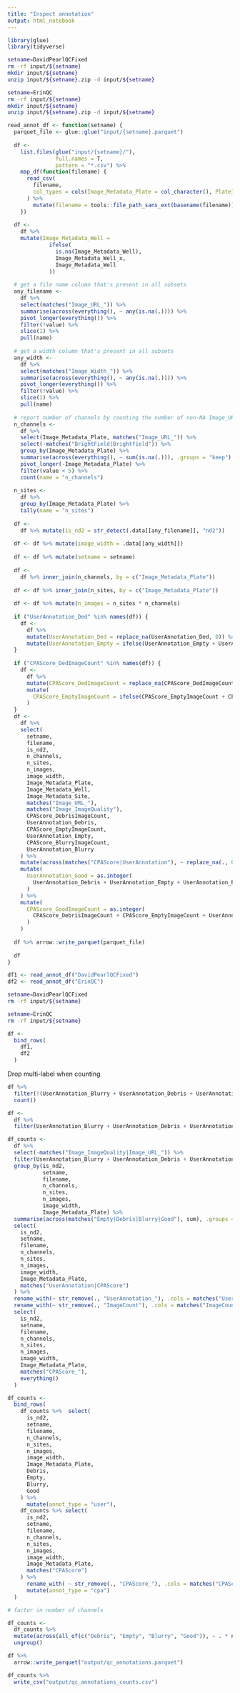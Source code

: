 ```yaml
---
title: "Inspect annotation"
output: html_notebook
---
```


```r
library(glue)
library(tidyverse)
```


```sh
setname=DavidPearlQCFixed
rm -rf input/${setname}
mkdir input/${setname}
unzip input/${setname}.zip -d input/${setname}

setname=ErinQC
rm -rf input/${setname}
mkdir input/${setname}
unzip input/${setname}.zip -d input/${setname}
```


```r
read_annot_df <- function(setname) {
  parquet_file <- glue::glue("input/{setname}.parquet")
  
  df <-
    list.files(glue("input/{setname}/"),
               full.names = T,
               pattern = "*.csv") %>%
    map_df(function(filename) {
      read_csv(
        filename,
        col_types = cols(Image_Metadata_Plate = col_character(), PlateID = col_character())
      ) %>%
        mutate(filename = tools::file_path_sans_ext(basename(filename)))
    })
  
  df <-
    df %>%
    mutate(Image_Metadata_Well =
             ifelse(
               is.na(Image_Metadata_Well),
               Image_Metadata_Well_x,
               Image_Metadata_Well
             ))
  
  # get a file name column that's present in all subsets
  any_filename <-
    df %>%
    select(matches("Image_URL_")) %>%
    summarise(across(everything(), ~ any(is.na(.)))) %>%
    pivot_longer(everything()) %>%
    filter(!value) %>%
    slice(1) %>%
    pull(name)
  
  # get a width column that's present in all subsets
  any_width <-
    df %>%
    select(matches("Image_Width_")) %>%
    summarise(across(everything(), ~ any(is.na(.)))) %>%
    pivot_longer(everything()) %>%
    filter(!value) %>%
    slice(1) %>%
    pull(name)
  
  # report number of channels by counting the number of non-NA Image_URL_ columns
  n_channels <-
    df %>%
    select(Image_Metadata_Plate, matches("Image_URL_")) %>%
    select(-matches("BrightField|Brightfield")) %>%
    group_by(Image_Metadata_Plate) %>%
    summarise(across(everything(), ~ sum(is.na(.))), .groups = "keep") %>%
    pivot_longer(-Image_Metadata_Plate) %>%
    filter(value < 5) %>%
    count(name = "n_channels")
  
  n_sites <-
    df %>%
    group_by(Image_Metadata_Plate) %>%
    tally(name = "n_sites")
  
  df <-
    df %>% mutate(is_nd2 = str_detect(.data[[any_filename]], "nd2"))
  
  df <- df %>% mutate(image_width = .data[[any_width]])
  
  df <- df %>% mutate(setname = setname)
  
  df <-
    df %>% inner_join(n_channels, by = c("Image_Metadata_Plate"))
  
  df <- df %>% inner_join(n_sites, by = c("Image_Metadata_Plate"))
  
  df <- df %>% mutate(n_images = n_sites * n_channels)
  
  if ("UserAnnotation_Ded" %in% names(df)) {
    df <-
      df %>%
      mutate(UserAnnotation_Ded = replace_na(UserAnnotation_Ded, 0)) %>%
      mutate(UserAnnotation_Empty = ifelse(UserAnnotation_Empty + UserAnnotation_Ded > 0, 1, 0))
  }
  
  if ("CPAScore_DedImageCount" %in% names(df)) {
    df <-
      df %>%
      mutate(CPAScore_DedImageCount = replace_na(CPAScore_DedImageCount, 0)) %>%
      mutate(
        CPAScore_EmptyImageCount = ifelse(CPAScore_EmptyImageCount + CPAScore_DedImageCount > 0, 1, 0)
      )
  }
  df <-
    df %>%
    select(
      setname,
      filename,
      is_nd2,
      n_channels,
      n_sites,
      n_images,
      image_width,
      Image_Metadata_Plate,
      Image_Metadata_Well,
      Image_Metadata_Site,
      matches("Image_URL_"),
      matches("Image_ImageQuality"),
      CPAScore_DebrisImageCount,
      UserAnnotation_Debris,
      CPAScore_EmptyImageCount,
      UserAnnotation_Empty,
      CPAScore_BlurryImageCount,
      UserAnnotation_Blurry
    ) %>%
    mutate(across(matches("CPAScore|UserAnnotation"), ~ replace_na(., 0))) %>%
    mutate(
      UserAnnotation_Good = as.integer(
        UserAnnotation_Debris + UserAnnotation_Empty + UserAnnotation_Blurry == 0
      )
    ) %>%
    mutate(
      CPAScore_GoodImageCount = as.integer(
        CPAScore_DebrisImageCount + CPAScore_EmptyImageCount + UserAnnotation_Blurry == 0
      )
    )
  
  df %>% arrow::write_parquet(parquet_file)
  
  df
}
```


```r
df1 <- read_annot_df("DavidPearlQCFixed")
df2 <- read_annot_df("ErinQC")
```


```sh
setname=DavidPearlQCFixed
rm -rf input/${setname}

setname=ErinQC
rm -rf input/${setname}
```


```r
df <- 
  bind_rows(
    df1,
    df2
  )
```

Drop multi-label when counting

```r
df %>%
  filter(!(UserAnnotation_Blurry + UserAnnotation_Debris + UserAnnotation_Empty < 2)) %>%
  count()
```
```r
df <- 
  df %>%
  filter(UserAnnotation_Blurry + UserAnnotation_Debris + UserAnnotation_Empty < 2)
```

```r
df_counts <-
  df %>%
  select(-matches("Image_ImageQuality|Image_URL_")) %>%
  filter(UserAnnotation_Blurry + UserAnnotation_Debris + UserAnnotation_Empty < 2) %>%
  group_by(is_nd2,
           setname,
           filename,
           n_channels,
           n_sites,
           n_images,
           image_width,
           Image_Metadata_Plate) %>%
  summarise(across(matches("Empty|Debris|Blurry|Good"), sum), .groups = "keep") %>%
  select(
    is_nd2,
    setname,
    filename,
    n_channels,
    n_sites,
    n_images,
    image_width,
    Image_Metadata_Plate,
    matches("UserAnnotation|CPAScore")
  ) %>%
  rename_with(~ str_remove(., "UserAnnotation_"), .cols = matches("UserAnnotation_")) %>%
  rename_with(~ str_remove(., "ImageCount"), .cols = matches("ImageCount")) %>%
  select(
    is_nd2,
    setname,
    filename,
    n_channels,
    n_sites,
    n_images,
    image_width,
    Image_Metadata_Plate,
    matches("CPAScore_"),
    everything()
  )

df_counts <-
  bind_rows(
    df_counts %>%  select(
      is_nd2,
      setname,
      filename,
      n_channels,
      n_sites,
      n_images,
      image_width,
      Image_Metadata_Plate,
      Debris,
      Empty,
      Blurry,
      Good
    ) %>%
      mutate(annot_type = "user"),
    df_counts %>% select(
      is_nd2,
      setname,
      filename,
      n_channels,
      n_sites,
      n_images,
      image_width,
      Image_Metadata_Plate,
      matches("CPAScore")
    ) %>%
      rename_with( ~ str_remove(., "CPAScore_"), .cols = matches("CPAScore_")) %>%
      mutate(annot_type = "cpa")
  )

# factor in number of channels

df_counts <-
  df_counts %>%
  mutate(across(all_of(c("Debris", "Empty", "Blurry", "Good")), ~ . * n_channels)) %>%
  ungroup()
```


```r
df %>% 
  arrow::write_parquet("output/qc_annotations.parquet")
```


```r
df_counts %>% 
  write_csv("output/qc_annotations_counts.csv")
```


